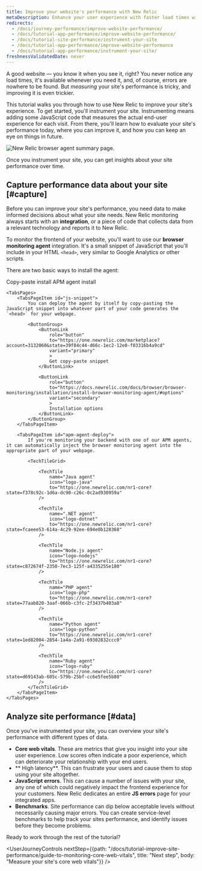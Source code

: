 ```yaml
---
title: Improve your website's performance with New Relic
metaDescription: Enhance your user experience with faster load times with New Relic. This tutorial walks you through the first steps to improve your site performance.
redirects:
  - /docs/journey-performance/improve-website-performance/
  - /docs/tutorial-app-performance/improve-website-performance/
  - /docs/tutorial-site-performance/instrument-your-site
  - /docs/tutorial-app-performance/improve-website-performance
  - /docs/tutorial-app-performance/instrument-your-site/
freshnessValidatedDate: never
---
```



A good website — you know it when you see it, right? You never notice any load times, it's available whenever you need it, and, of course, errors are nowhere to be found. But _measuring_ your site's performance is tricky, and improving it is even trickier.

This tutorial walks you through how to use New Relic to improve your site's experience. To get started, you'll instrument your site. Instrumenting means adding some JavaScript code that measures the actual end-user experience for each visit. From there, you'll learn how to evaluate your site's performance today, where you can improve it, and how you can keep an eye on things in future.

<img
    title="Improve your site with New Relic"
    alt="New Relic browser agent summary page."
    src={browserBrowserSummary}
/>

<figcaption>
    Once you instrument your site, you can get insights about your site performance over time. 
</figcaption>

## Capture performance data about your site [#capture]

Before you can improve your site's performance, you need data to make informed decisions about what your site needs. New Relic monitoring always starts with an **integration**, or a piece of code that collects data from a relevant technology and reports it to New Relic. 

To monitor the frontend of your website, you'll want to use our **browser monitoring agent** integration. It's a small snippet of JavaScript that you'll include in your HTML `<head>`, very similar to Google Analytics or other scripts. 

There are two basic ways to install the <InlinePopover type="browser" /> agent: 

<Tabs>
    <TabsBar>
        <TabsBarItem id="js-snippet">Copy-paste install</TabsBarItem>
        <TabsBarItem id="apm-agent-deploy">APM agent install</TabsBarItem>
    </TabsBar>

    <TabsPages>
        <TabsPageItem id="js-snippet">
            You can deploy the agent by itself by copy-pasting the JavaScript snippet into whatever part of your code generates the `<head>` for your webpage.

            <ButtonGroup>
                <ButtonLink
                    role="button"
                    to="https://one.newrelic.com/marketplace?account=3132060&state=39f84c44-d66c-1ec2-12e0-f03316b4a9cd"
                    variant="primary"
                    >
                    Get copy-paste snippet
                </ButtonLink>

                <ButtonLink
                    role="button"
                    to="https://docs.newrelic.com/docs/browser/browser-monitoring/installation/install-browser-monitoring-agent/#options"
                    variant="secondary"
                    >
                    Installation options
                </ButtonLink>
            </ButtonGroup>
        </TabsPageItem>

        <TabsPageItem id="apm-agent-deploy">
            If you're monitoring your backend with one of our APM agents, it can automatically inject the browser monitoring agent into the appropriate part of your webpage.

            <TechTileGrid>

                <TechTile
                    name="Java agent"
                    icon="logo-java"
                    to="https://one.newrelic.com/nr1-core?  state=f378c92c-1d6a-dc90-c26c-0c2ad930959a"
                />

                <TechTile
                    name=".NET agent"
                    icon="logo-dotnet"
                    to="https://one.newrelic.com/nr1-core?  state=fcaeee53-614a-4c29-92ee-694e0b128368"
                />

                <TechTile
                    name="Node.js agent"
                    icon="logo-nodejs"
                    to="https://one.newrelic.com/nr1-core?  state=c872674f-2350-7ec3-125f-a4335255e180"
                />

                <TechTile
                    name="PHP agent"
                    icon="logo-php"
                    to="https://one.newrelic.com/nr1-core?  state=77aab820-3aaf-066b-c3fc-2f3437b403a8"
                />

                <TechTile
                    name="Python agent"
                    icon="logo-python"
                    to="https://one.newrelic.com/nr1-core?  state=1ed82004-2854-1a4a-2a91-69302832ccc0"
                />

                <TechTile
                    name="Ruby agent"
                    icon="logo-ruby"
                    to="https://one.newrelic.com/nr1-core?  state=d69143ab-605c-579b-25bf-cc6e5fee5b80"
                />
            </TechTileGrid>
        </TabsPageItem>
    </TabsPages>
  </Tabs>

## Analyze site performance [#data]

Once you've instrumented your site, you can overview your site's performance with different types of data.

* **Core web vitals**. These are metrics that give you insight into your site user experience. Low scores often indicate a poor experience, which can deteriorate your relationship with your end users.
* ** High latency**. This can frustrate your users and cause them to stop using your site altogether.
* **JavaScript errors**. This can cause a number of issues with your site, any one of which could negatively impact the frontend experience for your customers. New Relic dedicates an entire **JS errors** page for your integrated apps.
* **Benchmarks**. Site performance can dip below acceptable levels without necessarily causing major errors. You can create service-level benchmarks to help track your sites performance, and identify issues before they become problems.

Ready to work through the rest of the tutorial? 

<UserJourneyControls
    nextStep={{path: "/docs/tutorial-improve-site-performance/guide-to-monitoring-core-web-vitals", title: "Next step", body: "Measure your site's core web vitals"}}
/>